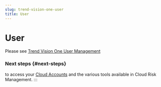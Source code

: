 ```yaml
---
slug: trend-vision-one-user
title: User
---
```

# User

Please see [Trend Vision One User Management](https://docs.trendmicro.com/en-us/enterprise/trend-vision-one/gettingstartedpart/getting-started_001/configuring-user-acc_001.aspx)

### Next steps {#next-steps}

to access your [Cloud Accounts](cloud-accounts-cloud-posture-setup.mdx) and the various tools available in Cloud Risk Management.
:::
